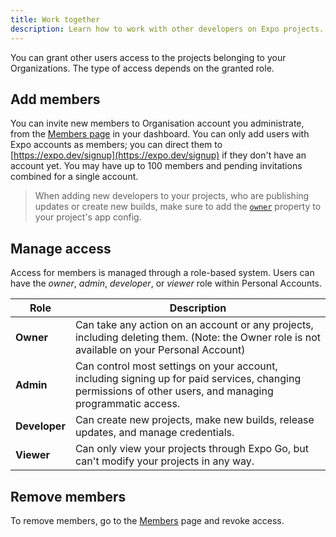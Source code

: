 ```yaml
---
title: Work together
description: Learn how to work with other developers on Expo projects.
---
```


You can grant other users access to the projects belonging to your Organizations. The type of access depends on the granted role.

## Add members

You can invite new members to Organisation account you administrate, from the [Members page](https://expo.dev/settings/members) in your dashboard. You can only add users with Expo accounts as members; you can direct them to [https://expo.dev/signup](https://expo.dev/signup) if they don't have an account yet. You may have up to 100 members and pending invitations combined for a single account.

> When adding new developers to your projects, who are publishing updates or create new builds, make sure to add the [`owner`](../versions/latest/config/app.mdx#owner) property to your project's app config.

## Manage access

Access for members is managed through a role-based system. Users can have the _owner_, _admin_, _developer_, or _viewer_ role within Personal Accounts.

| Role          | Description                                                                                                                                               |
| ------------- | --------------------------------------------------------------------------------------------------------------------------------------------------------- |
| **Owner**     | Can take any action on an account or any projects, including deleting them. (Note: the Owner role is not available on your Personal Account)              |
| **Admin**     | Can control most settings on your account, including signing up for paid services, changing permissions of other users, and managing programmatic access. |
| **Developer** | Can create new projects, make new builds, release updates, and manage credentials.                                                                        |
| **Viewer**    | Can only view your projects through Expo Go, but can't modify your projects in any way.                                                                   |

## Remove members

To remove members, go to the [Members](https://expo.dev/settings/members) page and revoke access.
